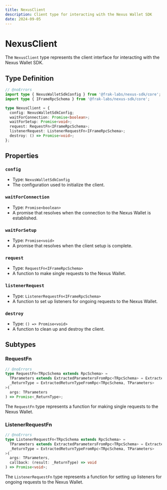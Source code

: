 ```yaml
---
title: NexusClient
description: Client type for interacting with the Nexus Wallet SDK
date: 2024-09-05
---
```


# NexusClient

The `NexusClient` type represents the client interface for interacting with the Nexus Wallet SDK.

## Type Definition

```ts twoslash
// @noErrors
import type { NexusWalletSdkConfig } from '@frak-labs/nexus-sdk/core';
import type { IFrameRpcSchema } from '@frak-labs/nexus-sdk/core';

type NexusClient = {
  config: NexusWalletSdkConfig;
  waitForConnection: Promise<boolean>;
  waitForSetup: Promise<void>;
  request: RequestFn<IFrameRpcSchema>;
  listenerRequest: ListenerRequestFn<IFrameRpcSchema>;
  destroy: () => Promise<void>;
};
```

## Properties

### `config`
- Type: `NexusWalletSdkConfig`
- The configuration used to initialize the client.

### `waitForConnection`
- Type: `Promise<boolean>`
- A promise that resolves when the connection to the Nexus Wallet is established.

### `waitForSetup`
- Type: `Promise<void>`
- A promise that resolves when the client setup is complete.

### `request`
- Type: `RequestFn<IFrameRpcSchema>`
- A function to make single requests to the Nexus Wallet.

### `listenerRequest`
- Type: `ListenerRequestFn<IFrameRpcSchema>`
- A function to set up listeners for ongoing requests to the Nexus Wallet.

### `destroy`
- Type: `() => Promise<void>`
- A function to clean up and destroy the client.

## Subtypes

### RequestFn

```ts twoslash
// @noErrors
type RequestFn<TRpcSchema extends RpcSchema> =
  TParameters extends ExtractedParametersFromRpc<TRpcSchema> = ExtractedParametersFromRpc<TRpcSchema>,
  _ReturnType = ExtractedReturnTypeFromRpc<TRpcSchema, TParameters>
>(
  args: TParameters
) => Promise<_ReturnType>;
```

The `RequestFn` type represents a function for making single requests to the Nexus Wallet.

### ListenerRequestFn

```ts twoslash
// @noErrors
type ListenerRequestFn<TRpcSchema extends RpcSchema> =
  TParameters extends ExtractedParametersFromRpc<TRpcSchema> = ExtractedParametersFromRpc<TRpcSchema>,
  _ReturnType = ExtractedReturnTypeFromRpc<TRpcSchema, TParameters>
>(
  args: TParameters,
  callback: (result: _ReturnType) => void
) => Promise<void>;
```

The `ListenerRequestFn` type represents a function for setting up listeners for ongoing requests to the Nexus Wallet.

